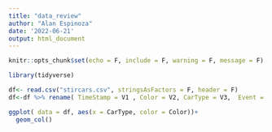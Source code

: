 ```yaml
---
title: "data_review"
author: "Alan Espinoza"
date: '2022-06-21'
output: html_document
---
```



```r
knitr::opts_chunk$set(echo = F, include = F, warning = F, message = F)
```


```r
library(tidyverse)

df<- read.csv("stircars.csv", stringsAsFactors = F, header = F)
df<-df %>% rename( TimeStamp = V1 , Color = V2, CarType = V3,  Event = V4)

ggplot( data = df, aes(x = CarType, color = Color))+
  geom_col()

```
